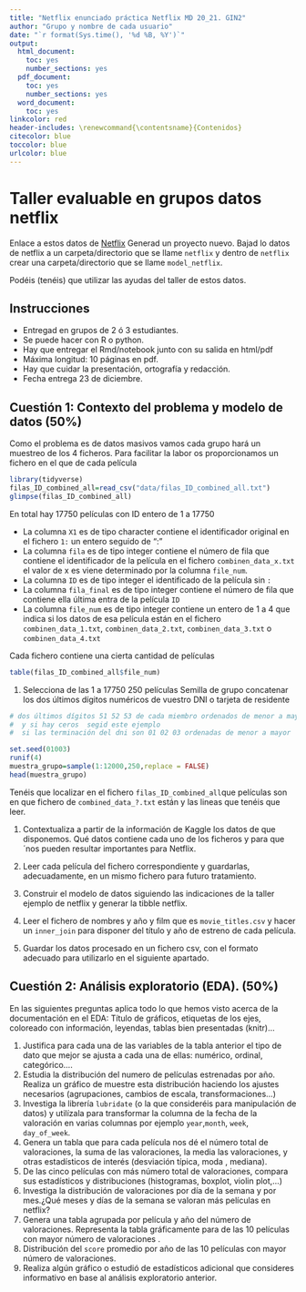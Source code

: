 ---
title: "Netflix enunciado práctica Netflix MD 20_21. GIN2"
author: "Grupo y nombre de cada usuario"
date: "`r format(Sys.time(), '%d %B, %Y')`"
output:
  html_document:
    toc: yes
    number_sections: yes
  pdf_document:
    toc: yes
    number_sections: yes
  word_document:
    toc: yes
linkcolor: red
header-includes: \renewcommand{\contentsname}{Contenidos}
citecolor: blue
toccolor: blue
urlcolor: blue
---



# Taller evaluable en grupos datos netflix


Enlace  a estos datos  de [Netflix](https://www.kaggle.com/netflix-inc/netflix-prize-data)
Generad  un proyecto nuevo. Bajad lo datos de netflix a un carpeta/directorio que se llame `netflix`
y dentro de `netflix` crear una carpeta/directorio que se llame `model_netflix`. 

Podéis (tenéis) que  utilizar las ayudas del taller de estos datos. 




## Instrucciones

* Entregad en grupos de 2 ó 3 estudiantes.
* Se puede hacer con R o python.
* Hay que entregar el Rmd/notebook junto con su salida en  html/pdf
* Máxima longitud: 10 páginas en pdf.
* Hay que cuidar la presentación, ortografía y redacción.
* Fecha entrega 23 de diciembre.

## Cuestión 1:  Contexto del problema y modelo de datos  (50%)


Como  el problema es de datos masivos vamos cada grupo hará un  muestreo de los 4 ficheros.
Para facilitar la labor  os proporcionamos un fichero  en el que de cada película

```{r}
library(tidyverse)
filas_ID_combined_all=read_csv("data/filas_ID_combined_all.txt")
glimpse(filas_ID_combined_all)
```
En total hay 17750 películas con ID entero de 1 a 17750



* La columna  `X1` es de tipo character contiene el identificador original en el fichero ` 1:` un entero seguido de ":"
* La columna `fila` es de tipo integer  contiene el número de fila que contiene el identificador de la película en el fichero  `combinen_data_x.txt` el valor de x es viene determinado por la columna `file_num`.
* La columna `ID` es de tipo integer el identificado de la película sin  `:` 
* La columna `fila_final` es de tipo integer  contiene el número de fila que contiene  ella última entra de la película `ID` 
* La columna `file_num` es de tipo integer  contiene un entero de 1 a 4 que indica si los datos de esa película están en el fichero `combinen_data_1.txt`, `combinen_data_2.txt`, `combinen_data_3.txt` o `combinen_data_4.txt`



Cada fichero contiene una cierta cantidad de películas

```{r}
table(filas_ID_combined_all$file_num)
```


1. Selecciona de las 1 a 17750 250  películas Semilla de grupo concatenar los dos últimos dígitos numéricos de vuestro DNI o tarjeta de residente 

```{r}
# dos últimos dígitos 51 52 53 de cada miembro ordenados de menor a mayor 515253
#  y si hay ceros  segid este ejemplo
#  si las terminación del dni son 01 02 03 ordenadas de menor a mayor

set.seed(01003)
runif(4)
muestra_grupo=sample(1:12000,250,replace = FALSE)
head(muestra_grupo)
```
Tenéis que localizar en el fichero `filas_ID_combined_all`que películas son en que fichero de `combined_data_?.txt` están y las lineas que tenéis que leer.


1. Contextualiza a partir de la información de Kaggle  los datos de que disponemos. Qué datos contiene cada uno de los ficheros y para que´nos pueden resultar importantes para Netflix. 

1. Leer cada película del fichero correspondiente y guardarlas, adecuadamente, en un mismo fichero para futuro tratamiento.

1. Construir el modelo de datos siguiendo las indicaciones de la taller ejemplo de netflix y generar la tibble netflix.

1. Leer el fichero de nombres y año y film que es `movie_titles.csv` y hacer un `inner_join` para disponer del título y año de estreno de cada película.

1. Guardar los datos procesado en un fichero csv, con el formato adecuado para utilizarlo en el siguiente apartado.



## Cuestión 2: Análisis exploratorio (EDA). (50%)


En las siguientes preguntas aplica todo lo que hemos visto  acerca de la documentación en el EDA: Título de gráficos,  etiquetas de los ejes, coloreado con información, leyendas, tablas bien presentadas (knitr)...

1. Justifica para cada una de las variables de la tabla anterior el tipo de dato que mejor se ajusta a cada una de ellas: numérico, ordinal, categórico....
1. Estudia la distribución del numero de películas estrenadas por año. Realiza un gráfico de muestre esta distribución haciendo los ajustes necesarios (agrupaciones, cambios de escala, transformaciones...)
1. Investiga la librería `lubridate` (o la que consideréis para manipulación de datos) y utilízala para transformar la columna de la fecha de la valoración en varias columnas por ejemplo `year`,`month`, `week`, `day_of_week`.
1. Genera un tabla que para cada película nos dé el número total de valoraciones, la suma de las valoraciones, la media las valoraciones,  y otras estadísticos de interés (desviación típica, moda , mediana).
1. De las cinco películas con más número total de valoraciones, compara sus estadísticos y distribuciones (histogramas, boxplot, violin plot,...)
1. Investiga la distribución de valoraciones por día de la semana y por mes.¿Qué meses y días de la semana se valoran más películas en netflix? 
1. Genera una tabla agrupada por película y año del número de valoraciones. Representa la tabla gráficamente para de las 10 películas con mayor número de valoraciones .
1. Distribución del  `score` promedio por año de las 10 películas con mayor número de valoraciones.
1. Realiza algún gráfico o estudió de estadísticos adicional que consideres informativo en base al análisis exploratorio anterior.
